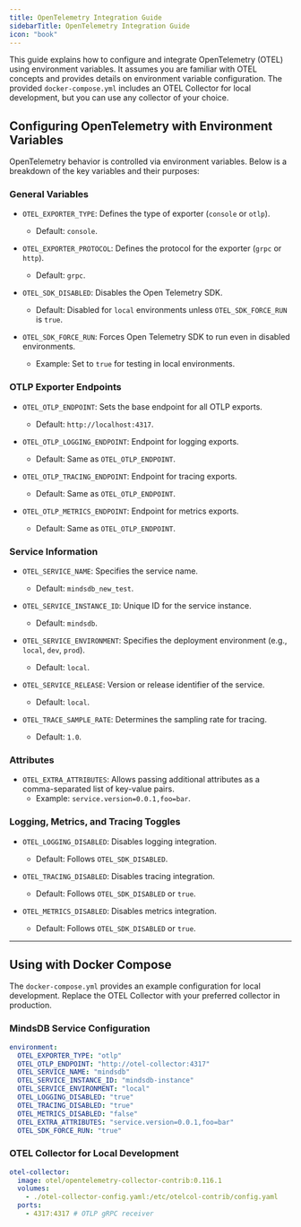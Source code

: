 ```yaml
---
title: OpenTelemetry Integration Guide
sidebarTitle: OpenTelemetry Integration Guide
icon: "book"
---
```


This guide explains how to configure and integrate OpenTelemetry (OTEL) using environment variables. It assumes you are familiar with OTEL concepts and provides details on environment variable configuration. The provided `docker-compose.yml` includes an OTEL Collector for local development, but you can use any collector of your choice.


## Configuring OpenTelemetry with Environment Variables

OpenTelemetry behavior is controlled via environment variables. Below is a breakdown of the key variables and their purposes:

### General Variables

- `OTEL_EXPORTER_TYPE`: Defines the type of exporter (`console` or `otlp`).
  - Default: `console`.

- `OTEL_EXPORTER_PROTOCOL`: Defines the protocol for the exporter (`grpc` or `http`).
  - Default: `grpc`.

- `OTEL_SDK_DISABLED`: Disables the Open Telemetry SDK.
  - Default: Disabled for `local` environments unless `OTEL_SDK_FORCE_RUN` is `true`.

- `OTEL_SDK_FORCE_RUN`: Forces Open Telemetry SDK to run even in disabled environments.
  - Example: Set to `true` for testing in local environments.

### OTLP Exporter Endpoints

- `OTEL_OTLP_ENDPOINT`: Sets the base endpoint for all OTLP exports.
  - Default: `http://localhost:4317`.

- `OTEL_OTLP_LOGGING_ENDPOINT`: Endpoint for logging exports.
  - Default: Same as `OTEL_OTLP_ENDPOINT`.

- `OTEL_OTLP_TRACING_ENDPOINT`: Endpoint for tracing exports.
  - Default: Same as `OTEL_OTLP_ENDPOINT`.

- `OTEL_OTLP_METRICS_ENDPOINT`: Endpoint for metrics exports.
  - Default: Same as `OTEL_OTLP_ENDPOINT`.

### Service Information

- `OTEL_SERVICE_NAME`: Specifies the service name.
  - Default: `mindsdb_new_test`.

- `OTEL_SERVICE_INSTANCE_ID`: Unique ID for the service instance.
  - Default: `mindsdb`.

- `OTEL_SERVICE_ENVIRONMENT`: Specifies the deployment environment (e.g., `local`, `dev`, `prod`).
  - Default: `local`.

- `OTEL_SERVICE_RELEASE`: Version or release identifier of the service.
  - Default: `local`.

- `OTEL_TRACE_SAMPLE_RATE`: Determines the sampling rate for tracing.
  - Default: `1.0`.

### Attributes

- `OTEL_EXTRA_ATTRIBUTES`: Allows passing additional attributes as a comma-separated list of key-value pairs.
  - Example: `service.version=0.0.1,foo=bar`.

### Logging, Metrics, and Tracing Toggles

- `OTEL_LOGGING_DISABLED`: Disables logging integration.
  - Default: Follows `OTEL_SDK_DISABLED`.

- `OTEL_TRACING_DISABLED`: Disables tracing integration.
  - Default: Follows `OTEL_SDK_DISABLED` or `true`.

- `OTEL_METRICS_DISABLED`: Disables metrics integration.
  - Default: Follows `OTEL_SDK_DISABLED` or `true`.

---

## Using with Docker Compose

The `docker-compose.yml` provides an example configuration for local development. Replace the OTEL Collector with your preferred collector in production.

### MindsDB Service Configuration

```yaml
environment:
  OTEL_EXPORTER_TYPE: "otlp"
  OTEL_OTLP_ENDPOINT: "http://otel-collector:4317"
  OTEL_SERVICE_NAME: "mindsdb"
  OTEL_SERVICE_INSTANCE_ID: "mindsdb-instance"
  OTEL_SERVICE_ENVIRONMENT: "local"
  OTEL_LOGGING_DISABLED: "true"
  OTEL_TRACING_DISABLED: "true"
  OTEL_METRICS_DISABLED: "false"
  OTEL_EXTRA_ATTRIBUTES: "service.version=0.0.1,foo=bar"
  OTEL_SDK_FORCE_RUN: "true"
```

### OTEL Collector for Local Development

```yaml
otel-collector:
  image: otel/opentelemetry-collector-contrib:0.116.1
  volumes:
    - ./otel-collector-config.yaml:/etc/otelcol-contrib/config.yaml
  ports:
    - 4317:4317 # OTLP gRPC receiver
```
